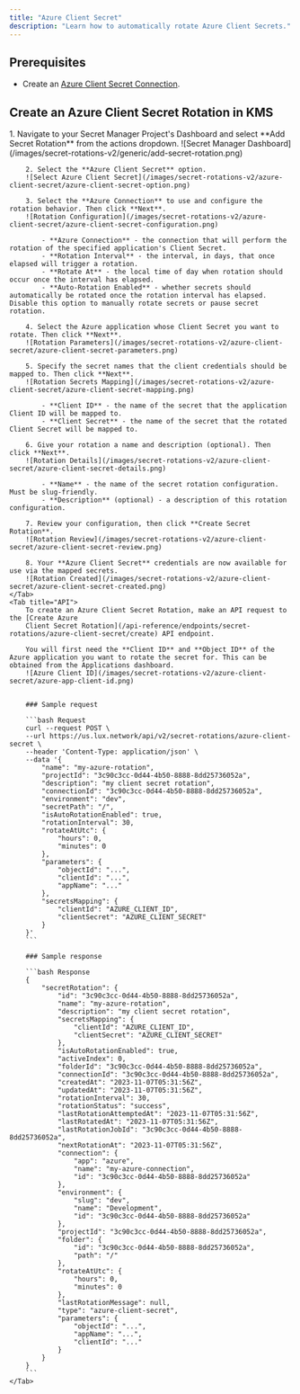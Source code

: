 ```yaml
---
title: "Azure Client Secret"
description: "Learn how to automatically rotate Azure Client Secrets."
---
```


## Prerequisites

- Create an [Azure Client Secret Connection](/integrations/app-connections/azure-client-secrets).

## Create an Azure Client Secret Rotation in KMS

<Tabs>
    <Tab title="KMS UI">
        1. Navigate to your Secret Manager Project's Dashboard and select **Add Secret Rotation** from the actions dropdown.
        ![Secret Manager Dashboard](/images/secret-rotations-v2/generic/add-secret-rotation.png)

        2. Select the **Azure Client Secret** option.
        ![Select Azure Client Secret](/images/secret-rotations-v2/azure-client-secret/azure-client-secret-option.png)

        3. Select the **Azure Connection** to use and configure the rotation behavior. Then click **Next**.
        ![Rotation Configuration](/images/secret-rotations-v2/azure-client-secret/azure-client-secret-configuration.png)

            - **Azure Connection** - the connection that will perform the rotation of the specified application's Client Secret.
            - **Rotation Interval** - the interval, in days, that once elapsed will trigger a rotation.
            - **Rotate At** - the local time of day when rotation should occur once the interval has elapsed.
            - **Auto-Rotation Enabled** - whether secrets should automatically be rotated once the rotation interval has elapsed. Disable this option to manually rotate secrets or pause secret rotation.

        4. Select the Azure application whose Client Secret you want to rotate. Then click **Next**.
        ![Rotation Parameters](/images/secret-rotations-v2/azure-client-secret/azure-client-secret-parameters.png)

        5. Specify the secret names that the client credentials should be mapped to. Then click **Next**.
        ![Rotation Secrets Mapping](/images/secret-rotations-v2/azure-client-secret/azure-client-secret-mapping.png)

            - **Client ID** - the name of the secret that the application Client ID will be mapped to.
            - **Client Secret** - the name of the secret that the rotated Client Secret will be mapped to.

        6. Give your rotation a name and description (optional). Then click **Next**.
        ![Rotation Details](/images/secret-rotations-v2/azure-client-secret/azure-client-secret-details.png)

            - **Name** - the name of the secret rotation configuration. Must be slug-friendly.
            - **Description** (optional) - a description of this rotation configuration.

        7. Review your configuration, then click **Create Secret Rotation**.
        ![Rotation Review](/images/secret-rotations-v2/azure-client-secret/azure-client-secret-review.png)

        8. Your **Azure Client Secret** credentials are now available for use via the mapped secrets.
        ![Rotation Created](/images/secret-rotations-v2/azure-client-secret/azure-client-secret-created.png)
    </Tab>
    <Tab title="API">
        To create an Azure Client Secret Rotation, make an API request to the [Create Azure
        Client Secret Rotation](/api-reference/endpoints/secret-rotations/azure-client-secret/create) API endpoint.

        You will first need the **Client ID** and **Object ID** of the Azure application you want to rotate the secret for. This can be obtained from the Applications dashboard.
        ![Azure Client ID](/images/secret-rotations-v2/azure-client-secret/azure-app-client-id.png)


        ### Sample request

        ```bash Request
        curl --request POST \
        --url https://us.lux.network/api/v2/secret-rotations/azure-client-secret \
        --header 'Content-Type: application/json' \
        --data '{
            "name": "my-azure-rotation",
            "projectId": "3c90c3cc-0d44-4b50-8888-8dd25736052a",
            "description": "my client secret rotation",
            "connectionId": "3c90c3cc-0d44-4b50-8888-8dd25736052a",
            "environment": "dev",
            "secretPath": "/",
            "isAutoRotationEnabled": true,
            "rotationInterval": 30,
            "rotateAtUtc": {
                "hours": 0,
                "minutes": 0
            },
            "parameters": {
                "objectId": "...",
                "clientId": "...",
                "appName": "..."
            },
            "secretsMapping": {
                "clientId": "AZURE_CLIENT_ID",
                "clientSecret": "AZURE_CLIENT_SECRET"
            }
        }'
        ```

        ### Sample response

        ```bash Response
        {
            "secretRotation": {
                "id": "3c90c3cc-0d44-4b50-8888-8dd25736052a",
                "name": "my-azure-rotation",
                "description": "my client secret rotation",
                "secretsMapping": {
                    "clientId": "AZURE_CLIENT_ID",
                    "clientSecret": "AZURE_CLIENT_SECRET"
                },
                "isAutoRotationEnabled": true,
                "activeIndex": 0,
                "folderId": "3c90c3cc-0d44-4b50-8888-8dd25736052a",
                "connectionId": "3c90c3cc-0d44-4b50-8888-8dd25736052a",
                "createdAt": "2023-11-07T05:31:56Z",
                "updatedAt": "2023-11-07T05:31:56Z",
                "rotationInterval": 30,
                "rotationStatus": "success",
                "lastRotationAttemptedAt": "2023-11-07T05:31:56Z",
                "lastRotatedAt": "2023-11-07T05:31:56Z",
                "lastRotationJobId": "3c90c3cc-0d44-4b50-8888-8dd25736052a",
                "nextRotationAt": "2023-11-07T05:31:56Z",
                "connection": {
                    "app": "azure",
                    "name": "my-azure-connection",
                    "id": "3c90c3cc-0d44-4b50-8888-8dd25736052a"
                },
                "environment": {
                    "slug": "dev",
                    "name": "Development",
                    "id": "3c90c3cc-0d44-4b50-8888-8dd25736052a"
                },
                "projectId": "3c90c3cc-0d44-4b50-8888-8dd25736052a",
                "folder": {
                    "id": "3c90c3cc-0d44-4b50-8888-8dd25736052a",
                    "path": "/"
                },
                "rotateAtUtc": {
                    "hours": 0,
                    "minutes": 0
                },
                "lastRotationMessage": null,
                "type": "azure-client-secret",
                "parameters": {
                    "objectId": "...",
                    "appName": "...",
                    "clientId": "..."
                }
            }
        }
        ```
    </Tab>
</Tabs>
